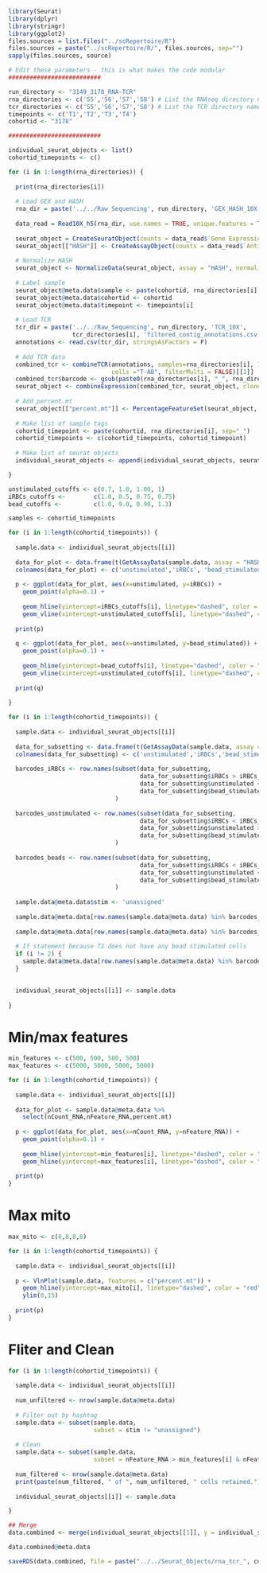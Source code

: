 ```r
library(Seurat)
library(dplyr)
library(stringr)
library(ggplot2)
files.sources = list.files("../scRepertoire/R")
files.sources = paste("../scRepertoire/R/", files.sources, sep="")
sapply(files.sources, source)
```

```r
# Edit these parameters - this is what makes the code modular
##########################

run_directory <- "3149_3178_RNA-TCR"
rna_directories <- c('S5','S6','S7','S8') # List the RNAseq directory names you want to analyze
tcr_directories <- c('S5','S6','S7','S8') # List the TCR directory names you want to analyze in order that corresponds to 'cite_directories'
timepoints <- c('T1','T2','T3','T4')
cohortid <- "3178"

##########################
```

```r
individual_seurat_objects <- list()
cohortid_timepoints <- c()

for (i in 1:length(rna_directories)) {
  
  print(rna_directories[i])
  
  # Load GEX and HASH
  rna_dir = paste('../../Raw_Sequencing', run_directory, 'GEX_HASH_10X', rna_directories[i], "filtered_feature_bc_matrix.h5", sep='/')
  
  data_read = Read10X_h5(rna_dir, use.names = TRUE, unique.features = TRUE) # Read data into Seurat
  
  seurat_object = CreateSeuratObject(counts = data_read$`Gene Expression`)
  seurat_object[["HASH"]] <- CreateAssayObject(counts = data_read$`Antibody Capture`)
  
  # Normalize HASH
  seurat_object <- NormalizeData(seurat_object, assay = "HASH", normalization.method = "CLR")
  
  # Label sample
  seurat_object@meta.data$sample <- paste(cohortid, rna_directories[i], sep="_")
  seurat_object@meta.data$cohortid <- cohortid
  seurat_object@meta.data$timepoint <- timepoints[i]
  
  # Load TCR
  tcr_dir = paste('../../Raw_Sequencing', run_directory, 'TCR_10X', 
                  tcr_directories[i], 'filtered_contig_annotations.csv', sep='/')
  annotations <- read.csv(tcr_dir, stringsAsFactors = F)
  
  # Add TCR data
  combined_tcr <- combineTCR(annotations, samples=rna_directories[i], ID=rna_directories[i], 
                             cells ="T-AB", filterMulti = FALSE)[[1]]
  combined_tcr$barcode <- gsub(paste0(rna_directories[i], "_", rna_directories[i], "_"), "", combined_tcr$barcode)
  seurat_object <- combineExpression(combined_tcr, seurat_object, cloneCall="aa")
  
  # Add percent.mt
  seurat_object[["percent.mt"]] <- PercentageFeatureSet(seurat_object, pattern = "^MT-")
  
  # Make list of sample tags
  cohortid_timepoint <- paste(cohortid, rna_directories[i], sep="_")
  cohortid_timepoints <- c(cohortid_timepoints, cohortid_timepoint)
  
  # Make list of seurat objects
  individual_seurat_objects <- append(individual_seurat_objects, seurat_object)

}

```



```r
unstimulated_cutoffs <- c(0.7, 1.0, 1.00, 1)
iRBCs_cutoffs <-        c(1.0, 0.5, 0.75, 0.75)
bead_cutoffs <-         c(1.0, 9.0, 0.90, 1.3)

samples <- cohortid_timepoints

for (i in 1:length(cohortid_timepoints)) {
  
  sample.data <- individual_seurat_objects[[i]]
  
  data_for_plot <- data.frame(t(GetAssayData(sample.data, assay = "HASH")))
  colnames(data_for_plot) <- c('unstimulated','iRBCs', 'bead_stimulated')
  
  p <- ggplot(data_for_plot, aes(x=unstimulated, y=iRBCs)) + 
    geom_point(alpha=0.1) +
    
    geom_hline(yintercept=iRBCs_cutoffs[i], linetype="dashed", color = "red") + 
    geom_vline(xintercept=unstimulated_cutoffs[i], linetype="dashed", color = "red")
  
  print(p)
  
  q <- ggplot(data_for_plot, aes(x=unstimulated, y=bead_stimulated)) + 
    geom_point(alpha=0.1) +
    
    geom_hline(yintercept=bead_cutoffs[i], linetype="dashed", color = "red") + 
    geom_vline(xintercept=unstimulated_cutoffs[i], linetype="dashed", color = "red")
  
  print(q)
  
}
```


```r
for (i in 1:length(cohortid_timepoints)) {
  
  sample.data <- individual_seurat_objects[[i]]
  
  data_for_subsetting <- data.frame(t(GetAssayData(sample.data, assay = "HASH")))
  colnames(data_for_subsetting) <- c('unstimulated','iRBCs','bead_stimulated')
  
  barcodes_iRBCs <- row.names(subset(data_for_subsetting, 
                                     data_for_subsetting$iRBCs > iRBCs_cutoffs[i] & 
                                     data_for_subsetting$unstimulated < unstimulated_cutoffs[i] &
                                     data_for_subsetting$bead_stimulated < bead_cutoffs[i])
                              )
  
  barcodes_unstimulated <- row.names(subset(data_for_subsetting, 
                                     data_for_subsetting$iRBCs < iRBCs_cutoffs[i] & 
                                     data_for_subsetting$unstimulated > unstimulated_cutoffs[i] &
                                     data_for_subsetting$bead_stimulated < bead_cutoffs[i])
                              )
  
  barcodes_beads <- row.names(subset(data_for_subsetting, 
                                     data_for_subsetting$iRBCs < iRBCs_cutoffs[i] & 
                                     data_for_subsetting$unstimulated < unstimulated_cutoffs[i] &
                                     data_for_subsetting$bead_stimulated > bead_cutoffs[i])
                              )
  
  sample.data@meta.data$stim <- 'unassigned'
  
  sample.data@meta.data[row.names(sample.data@meta.data) %in% barcodes_iRBCs,]$stim <- "iRBCs"
  
  sample.data@meta.data[row.names(sample.data@meta.data) %in% barcodes_unstimulated,]$stim <- "unstimulated"
  
  # If statement because T2 does not have any bead stimulated cells
  if (i != 2) {
    sample.data@meta.data[row.names(sample.data@meta.data) %in% barcodes_beads,]$stim <- "bead_stimulated"
  }
  

  individual_seurat_objects[[i]] <- sample.data
  
}
```

# Min/max features
```r
min_features <- c(500, 500, 500, 500)
max_features <- c(5000, 5000, 5000, 5000)

for (i in 1:length(cohortid_timepoints)) {
  
  sample.data <- individual_seurat_objects[[i]]
  
  data_for_plot <- sample.data@meta.data %>%
    select(nCount_RNA,nFeature_RNA,percent.mt)
  
  p <- ggplot(data_for_plot, aes(x=nCount_RNA, y=nFeature_RNA)) + 
    geom_point(alpha=0.1) +
    
    geom_hline(yintercept=min_features[i], linetype="dashed", color = "red") + 
    geom_hline(yintercept=max_features[i], linetype="dashed", color = "red")
  
  print(p)
}
```

# Max mito
```r
max_mito <- c(8,8,8,8)

for (i in 1:length(cohortid_timepoints)) {
  
  sample.data <- individual_seurat_objects[[i]]
  
  p <- VlnPlot(sample.data, features = c("percent.mt")) +
    geom_hline(yintercept=max_mito[i], linetype="dashed", color = "red") +
    ylim(0,15)
  
  print(p)
}
```

# Fliter and Clean
```r
for (i in 1:length(cohortid_timepoints)) {
  
  sample.data <- individual_seurat_objects[[i]]
  
  num_unfiltered <- nrow(sample.data@meta.data)
  
  # Filter out by hashtag
  sample.data <- subset(sample.data, 
                        subset = stim != "unassigned")
  
  # Clean
  sample.data <- subset(sample.data, 
                        subset = nFeature_RNA > min_features[i] & nFeature_RNA < max_features[i] &  percent.mt < max_mito[i])
  
  num_filtered <- nrow(sample.data@meta.data)
  print(paste(num_filtered, " of ", num_unfiltered, " cells retained."))
  
  individual_seurat_objects[[i]] <- sample.data

}
```


```r
## Merge
data.combined <- merge(individual_seurat_objects[[1]], y = individual_seurat_objects[-1], add.cell.ids = cohortid_timepoints, project = cohortid)

data.combined@meta.data
```


```r
saveRDS(data.combined, file = paste("../../Seurat_Objects/rna_tcr_", cohortid, ".rds", sep=""))
```
